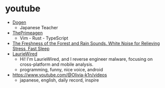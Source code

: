 # youtube

- [Dogen](https://www.youtube.com/@Dogen)
  - Japanese Teacher
- [ThePrimeagen](https://www.youtube.com/@ThePrimeagen)
  - Vim - Rust - TypeScript
- [ The Freshness of the Forest and Rain Sounds. White Noise for Relieving Stress, Fast Sleep ]( https://youtu.be/RPTYBLDqBt4 )
- [LaurieWired](https://www.youtube.com/@lauriewired)
  - Hi! I'm LaurieWired, and I reverse engineer malware, focusing on cross-platform and mobile analysis.
  - programming, funny, nice voice, android
- https://www.youtube.com/@Olivia-k1n/videos
  - japanese, english, daily record, inspire
